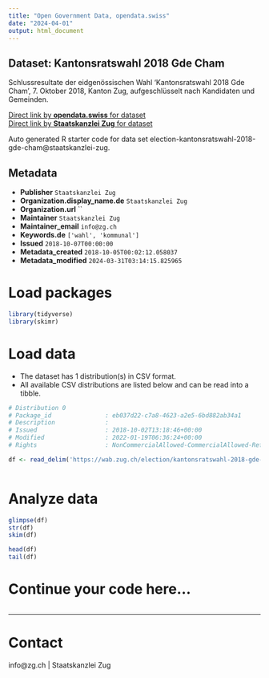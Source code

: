 ```yaml
---
title: "Open Government Data, opendata.swiss"
date: "2024-04-01"
output: html_document
---
```


## Dataset: Kantonsratswahl 2018 Gde Cham

Schlussresultate der eidgenössischen Wahl 'Kantonsratswahl 2018 Gde Cham', 7. Oktober 2018, Kanton Zug, aufgeschlüsselt nach Kandidaten und Gemeinden.

[Direct link by **opendata.swiss** for dataset](https://opendata.swiss/de/dataset/kantonsratswahl-2018-gde-cham)<br>
[Direct link by **Staatskanzlei Zug** for dataset](https://wab.zug.ch/election/kantonsratswahl-2018-gde-cham/data)

Auto generated R starter code for data set election-kantonsratswahl-2018-gde-cham@staatskanzlei-zug.

## Metadata

- **Publisher** `Staatskanzlei Zug`
- **Organization.display_name.de** `Staatskanzlei Zug`
- **Organization.url** ``
- **Maintainer** `Staatskanzlei Zug`
- **Maintainer_email** `info@zg.ch`
- **Keywords.de** `['wahl', 'kommunal']`
- **Issued** `2018-10-07T00:00:00`
- **Metadata_created** `2018-10-05T00:02:12.058037`
- **Metadata_modified** `2024-03-31T03:14:15.825965`


# Load packages

```r

library(tidyverse)
library(skimr)

```

# Load data

-   The dataset has 1 distribution(s) in CSV format.
-   All available CSV distributions are listed below and can be read into a tibble.

```r

# Distribution 0
# Package_id               : eb037d22-c7a8-4623-a2e5-6bd882ab34a1
# Description              : 
# Issued                   : 2018-10-02T13:18:46+00:00
# Modified                 : 2022-01-19T06:36:24+00:00
# Rights                   : NonCommercialAllowed-CommercialAllowed-ReferenceRequired

df <- read_delim('https://wab.zug.ch/election/kantonsratswahl-2018-gde-cham/data-csv')



```

# Analyze data

```r

glimpse(df)
str(df)
skim(df)

head(df)
tail(df)

```

# Continue your code here...

```r

```

------------------------------------------------------------------------

# Contact

info@zg.ch | Staatskanzlei Zug
